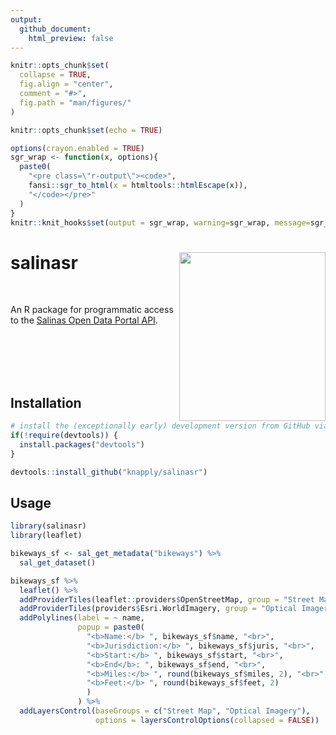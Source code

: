 ```yaml
---
output: 
  github_document:
    html_preview: false
---
```


<!-- README.Rmd generates README.md. -->

```r
knitr::opts_chunk$set(
  collapse = TRUE, 
  fig.align = "center",
  comment = "#>",
  fig.path = "man/figures/"
)

knitr::opts_chunk$set(echo = TRUE)

options(crayon.enabled = TRUE)
sgr_wrap <- function(x, options){
  paste0(
    "<pre class=\"r-output\"><code>",
    fansi::sgr_to_html(x = htmltools::htmlEscape(x)),
    "</code></pre>"
  )
}
knitr::knit_hooks$set(output = sgr_wrap, warning=sgr_wrap, message=sgr_wrap)
```

# salinasr <img src="man/figures/logo.png" align="right" height="270px" width="234px" />

<br>

An R package for programmatic access to the [Salinas Open Data Portal API](https://cityofsalinas.opendatasoft.com).

<br><br><br><br>

## Installation

```r
# install the (exceptionally early) development version from GitHub via {devtools}
if(!require(devtools)) {
  install.packages("devtools")
}

devtools::install_github("knapply/salinasr")
```


## Usage

```r
library(salinasr)
library(leaflet)

bikeways_sf <- sal_get_metadata("bikeways") %>% 
  sal_get_dataset()
```

```r
bikeways_sf %>%
  leaflet() %>%
  addProviderTiles(leaflet::providers$OpenStreetMap, group = "Street Map") %>%
  addProviderTiles(providers$Esri.WorldImagery, group = "Optical Imagery") %>%
  addPolylines(label = ~ name,
               popup = paste0(
                 "<b>Name:</b> ", bikeways_sf$name, "<br>",
                 "<b>Jurisdiction:</b> ", bikeways_sf$juris, "<br>",
                 "<b>Start:</b> ", bikeways_sf$start, "<br>",
                 "<b>End</b>: ", bikeways_sf$end, "<br>",
                 "<b>Miles:</b> ", round(bikeways_sf$miles, 2), "<br>",
                 "<b>Feet:</b> ", round(bikeways_sf$feet, 2)
                 )
               ) %>%
  addLayersControl(baseGroups = c("Street Map", "Optical Imagery"),
                   options = layersControlOptions(collapsed = FALSE))
```


